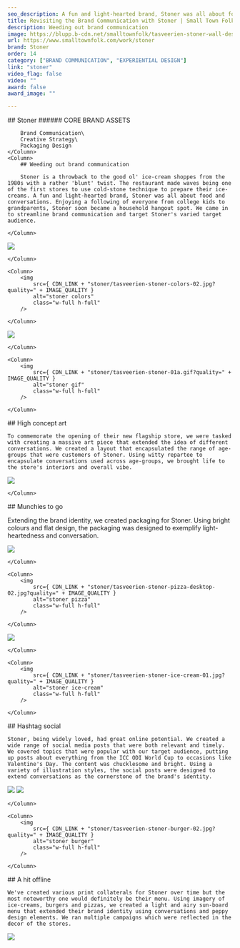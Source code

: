 ```yaml
---
seo_description: A fun and light-hearted brand, Stoner was all about food and conversations. We came in to streamline brand communication and target Stoner's varied target audience.
title: Revisiting the Brand Communication with Stoner | Small Town Folk — Small Town Folk
description: Weeding out brand communication 
image: https://blupp.b-cdn.net/smalltownfolk/tasveerien-stoner-wall-desktop-03.jpg?quality=80
url: https://www.smalltownfolk.com/work/stoner
brand: Stoner  
order: 14
category: ["BRAND COMMUNICATION", "EXPERIENTIAL DESIGN"]
link: "stoner"
video_flag: false
video: ""
award: false
award_image: ""

---
```


<Column2>
    <Column>
        ## Stoner
        ###### CORE BRAND ASSETS

        Brand Communication\
        Creative Strategy\
        Packaging Design
    </Column>
    <Column>  
        ## Weeding out brand communication  
        
        Stoner is a throwback to the good ol' ice-cream shoppes from the 1980s with a rather 'blunt' twist. The restaurant made waves being one of the first stores to use cold-stone technique to prepare their ice-creams. A fun and light-hearted brand, Stoner was all about food and conversations. Enjoying a following of everyone from college kids to grandparents, Stoner soon became a household hangout spot. We came in to streamline brand communication and target Stoner's varied target audience.

    </Column>
</Column2>

<Column2>
    <Column>
        <img
            src={ CDN_LINK + "stoner/tasveerien-stoner-colors.gif?quality=" + IMAGE_QUALITY }
            alt="stoner colors code"
            class="w-full h-full"
        />
     
    </Column>

    <Column>
        <img
            src={ CDN_LINK + "stoner/tasveerien-stoner-colors-02.jpg?quality=" + IMAGE_QUALITY }
            alt="stoner colors"
            class="w-full h-full"
        />
    
    </Column>
</Column2>

<Column2>
    <Column>
        <img
            src={ CDN_LINK + "stoner/tasveerien-stoner-typo-01.jpg?quality=" + IMAGE_QUALITY }
            alt="stoner typo"
            class="w-full h-full"
        />
     
    </Column>

    <Column>
        <img
            src={ CDN_LINK + "stoner/tasveerien-stoner-01a.gif?quality=" + IMAGE_QUALITY }
            alt="stoner gif"
            class="w-full h-full"
        />
    
    </Column>
</Column2>

<Column>
    ## High concept art

    To commemorate the opening of their new flagship store, we were tasked with creating a massive art piece that extended the idea of different conversations. We created a layout that encapsulated the range of age-groups that were customers of Stoner. Using witty repartee to encapsulate conversations used across age-groups, we brought life to the store's interiors and overall vibe.
</Column>

<Column>
    <Column>
        <img
            src={ CDN_LINK + "stoner/tasveerien-stoner-wall-desktop.jpg?quality=" + IMAGE_QUALITY }
            alt="stoner wall"
            class="w-full h-full"
        />
     
    </Column>
</Column>

<Column>
    ## Munchies to go

   Extending the brand identity, we created packaging for Stoner. Using bright colours and flat design, the packaging was designed to exemplify light-heartedness and conversation.
</Column>

<Column2>
    <Column>
        <img
            src={ CDN_LINK + "stoner/tasveerien-stoner-pizza-01.jpg?quality=" + IMAGE_QUALITY }
            alt="stoner pizza"
            class="w-full h-full"
        />
     
    </Column>

    <Column>
        <img
            src={ CDN_LINK + "stoner/tasveerien-stoner-pizza-desktop-02.jpg?quality=" + IMAGE_QUALITY }
            alt="stoner pizza"
            class="w-full h-full"
        />
    
    </Column>
</Column2>

<Column2>
    <Column>
        <img
            src={ CDN_LINK + "stoner/tasveerien-stoner-icecream-cups-mobile-03.jpg?quality=" + IMAGE_QUALITY }
            alt="stoner icecream cups"
            class="w-full h-full"
        />
     
    </Column>

    <Column>
        <img
            src={ CDN_LINK + "stoner/tasveerien-stoner-ice-cream-01.jpg?quality=" + IMAGE_QUALITY }
            alt="stoner ice-cream"
            class="w-full h-full"
        />
    
    </Column>
</Column2>

<Column>
    ## Hashtag social

    Stoner, being widely loved, had great online potential. We created a wide range of social media posts that were both relevant and timely. We covered topics that were popular with our target audience, putting up posts about everything from the ICC ODI World Cup to occasions like Valentine's Day. The content was chucklesome and bright. Using a variety of illustration styles, the social posts were designed to extend conversations as the cornerstone of the brand's identity.

</Column>

<Column>
    <img
        src={ CDN_LINK + "stoner/tasveerien-stoner-smm-03.jpg?quality=" + IMAGE_QUALITY }
        alt="stoner smm"
        class="w-full h-full"
    />
    
</Column>

<Column2>
    <Column>
        <img
            src={ CDN_LINK + "stoner/tasveerien-stoner-shake-01.jpg?quality=" + IMAGE_QUALITY }
            alt="stoner shake"
            class="w-full h-full"
        />
     
    </Column>

    <Column>
        <img
            src={ CDN_LINK + "stoner/tasveerien-stoner-burger-02.jpg?quality=" + IMAGE_QUALITY }
            alt="stoner burger"
            class="w-full h-full"
        />
    
    </Column>
</Column2>

<Column>
    ## A hit offline

    We've created various print collaterals for Stoner over time but the most noteworthy one would definitely be their menu. Using imagery of ice-creams, burgers and pizzas, we created a light and airy sun-board menu that extended their brand identity using conversations and peppy design elements. We ran multiple campaigns which were reflected in the decor of the stores.
</Column>

<Column>
    <img
        src={ CDN_LINK + "stoner/tasveerien-stoner-menu-poster-d-02.jpg?quality=" + IMAGE_QUALITY }
        alt="stoner menu poster"
        class="w-full h-full"
    />
    
</Column>
